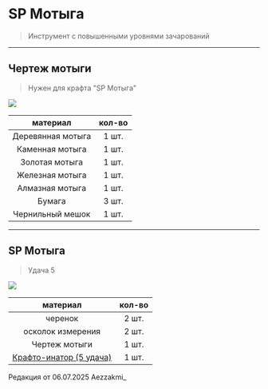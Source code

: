 # SP Мотыга
> Инструмент с повышенными уровнями зачарований

--------

## Чертеж мотыги 
> Нужен для крафта "SP Мотыга"

<img src="https://raw.githubusercontent.com/mc-eternity/web-wikipages/refs/heads/master/assets/draw_mot.webp" />

| материал | кол-во |
| :---------: | :---------: |
| Деревянная мотыга | 1 шт. |
| Каменная мотыга | 1 шт. |
| Золотая мотыга | 1 шт. |
| Железная мотыга | 1 шт. |
| Алмазная мотыга | 1 шт. |
| Бумага | 3 шт. |
| Чернильный мешок | 1 шт. |

--------

## SP Мотыга
> Удача 5

<img src="https://raw.githubusercontent.com/mc-eternity/web-wikipages/refs/heads/master/assets/spmot.webp" />

| материал | кол-во |
| :---------: | :---------: |
| черенок | 2 шт. |
| осколок измерения | 2 шт. |
| Чертеж мотыги | 1 шт. |
| [Крафто-инатор (5 удача)](https://www.etty.su/docs/wiki-survival/seasonpass/craftinator) | 1 шт. |

<Badge bgColor="#ffad47" textColor="#000000">Редакция от 06.07.2025</Badge> <Badge bgColor="#88bfbd" textColor="#000000">Aezzakmi_</Badge>
